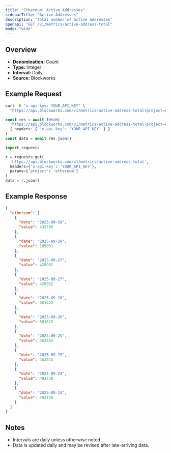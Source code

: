 ```yaml
---
title: "Ethereum: Active Addresses"
sidebarTitle: "Active Addresses"
description: "Total number of active addresses"
openapi: "GET /v1/metrics/active-address-total"
mode: "wide"
---
```


## Overview

- **Denomination:** Count
- **Type:** Integer
- **Interval:** Daily
- **Source:** Blockworks

## Example Request

<CodeGroup>

```bash cURL
curl -H "x-api-key: YOUR_API_KEY" \
  "https://api.blockworks.com/v1/metrics/active-address-total?project=ethereum"
```

```typescript TypeScript
const res = await fetch(
  'https://api.blockworks.com/v1/metrics/active-address-total?project=ethereum',
  { headers: { 'x-api-key': 'YOUR_API_KEY' } }
)
const data = await res.json()
```

```python Python
import requests

r = requests.get(
  'https://api.blockworks.com/v1/metrics/active-address-total',
  headers={'x-api-key': 'YOUR_API_KEY'},
  params={'project': 'ethereum'}
)
data = r.json()
```

</CodeGroup>

## Example Response

```json
{
  "ethereum": [
    {
      "date": "2025-09-28",
      "value": 432799
    },
    {
      "date": "2025-09-28",
      "value": 105031
    },
    {
      "date": "2025-09-27",
      "value": 428932
    },
    {
      "date": "2025-09-27",
      "value": 428932
    },
    {
      "date": "2025-09-26",
      "value": 501622
    },
    {
      "date": "2025-09-26",
      "value": 501622
    },
    {
      "date": "2025-09-25",
      "value": 463445
    },
    {
      "date": "2025-09-25",
      "value": 463445
    },
    {
      "date": "2025-09-24",
      "value": 492738
    },
    {
      "date": "2025-09-24",
      "value": 492738
    }
  ]
}
```

## Notes
- Intervals are daily unless otherwise noted.
- Data is updated daily and may be revised after late-arriving data.